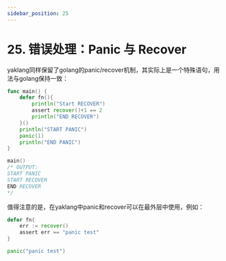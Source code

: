 ```yaml
---
sidebar_position: 25
---
```


# 25. 错误处理：Panic 与 Recover

yaklang同样保留了golang的panic/recover机制，其实际上是一个特殊语句，用法与golang保持一致：

```go
func main() {
    defer fn(){
        println("Start RECOVER")
        assert recover()+1 == 2
        println("END RECOVER")
    }()
    println("START PANIC")
    panic(1)
    println("END PANIC")
}

main()
/* OUTPUT:
START PANIC
START RECOVER
END RECOVER
*/
```

值得注意的是，在yaklang中panic和recover可以在最外层中使用，例如：

```go
defer fn{
    err := recover()
    assert err == "panic test"
}

panic("panic test")
```